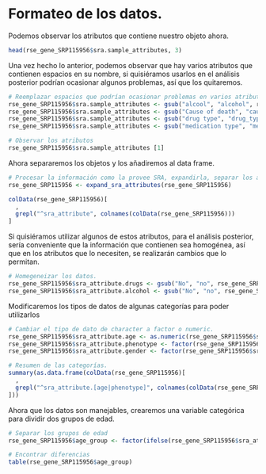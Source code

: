 # Formateo de los datos. 

Podemos observar los atributos que contiene nuestro objeto ahora. 
```r
head(rse_gene_SRP115956$sra.sample_attributes, 3)
```

Una vez hecho lo anterior, podemos observar que hay varios atributos que contienen espacios en su nombre, si quisiéramos usarlos en el análisis posterior podrían ocasionar algunos problemas, así que los quitaremos. 
```r
# Reemplazar espacios que podrían ocasionar problemas en varios atributos. 
rse_gene_SRP115956$sra.sample_attributes <- gsub("alcool", "alcohol", rse_gene_SRP115956$sra.sample_attributes)
rse_gene_SRP115956$sra.sample_attributes <- gsub("Cause of death", "cause_of_death", rse_gene_SRP115956$sra.sample_attributes)
rse_gene_SRP115956$sra.sample_attributes <- gsub("drug type", "drug_type", rse_gene_SRP115956$sra.sample_attributes)
rse_gene_SRP115956$sra.sample_attributes <- gsub("medication type", "medication_type", rse_gene_SRP115956$sra.sample_attributes)

# Observar los atributos
rse_gene_SRP115956$sra.sample_attributes [1]
```


Ahora separaremos los objetos y los añadiremos al data frame. 
```r
# Procesar la información como la provee SRA, expandirla, separar los atributos e incorporarlos al data frame. . 
rse_gene_SRP115956 <- expand_sra_attributes(rse_gene_SRP115956)

colData(rse_gene_SRP115956)[
  ,
  grepl("^sra_attribute", colnames(colData(rse_gene_SRP115956)))
]
```

Si quisiéramos utilizar algunos de estos atributos, para el análisis posterior, sería conveniente que la información que contienen sea homogénea, así que en los atributos que lo necesiten, se realizarán cambios que lo permitan. 
```r
# Homegeneizar los datos. 
rse_gene_SRP115956$sra_attribute.drugs <- gsub("No", "no", rse_gene_SRP115956$sra_attribute.drugs)
rse_gene_SRP115956$sra_attribute.alcohol <- gsub("No", "no", rse_gene_SRP115956$sra_attribute.alcohol)
```

Modificaremos los tipos de datos de algunas categorías para poder utilizarlos
```r
# Cambiar el tipo de dato de character a factor o numeric.
rse_gene_SRP115956$sra_attribute.age <- as.numeric(rse_gene_SRP115956$sra_attribute.age)
rse_gene_SRP115956$sra_attribute.phenotype <- factor(rse_gene_SRP115956$sra_attribute.phenotype)
rse_gene_SRP115956$sra_attribute.gender <- factor(rse_gene_SRP115956$sra_attribute.gender)

# Resumen de las categorías. 
summary(as.data.frame(colData(rse_gene_SRP115956)[
  ,
  grepl("^sra_attribute.[age|phenotype]", colnames(colData(rse_gene_SRP115956)))
]))
```


Ahora que los datos son manejables, crearemos una variable categórica para dividir dos grupos de edad. 
```r
# Separar los grupos de edad
rse_gene_SRP115956$age_group <- factor(ifelse(rse_gene_SRP115956$sra_attribute.age< 56, "young", "old"))

# Encontrar diferencias
table(rse_gene_SRP115956$age_group)
```




